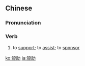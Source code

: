 {{also|赞助}}
==Chinese==
{{zh-forms|s=赞助}}

===Pronunciation===
{{zh-pron
|m=zànzhù
|c=zaan3 zo6
|mn=chàn-chō͘
|cat=v
}}

===Verb===
{{zh-verb}}

# to [[support]]; to [[assist]]; to [[sponsor]]

{{zh-cat|Advanced}}

[[ko:贊助]]
[[ja:贊助]]